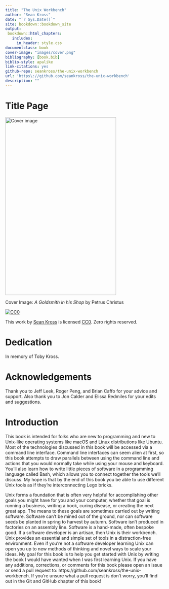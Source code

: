 ```yaml
--- 
title: "The Unix Workbench"
author: "Sean Kross"
date: "`r Sys.Date()`"
site: bookdown::bookdown_site
output:
 bookdown::html_chapters:
   includes:
     in_header: style.css
documentclass: book
cover-image: "images/cover.png"
bibliography: [book.bib]
biblio-style: apalike
link-citations: yes
github-repo: seankross/the-unix-workbench
url: 'https\://github.com/seankross/the-unix-workbench'
description: ""
---
```


# Title Page {-}

<img src="images/cover.png" width="350" height="560" alt="Cover image" />

Cover Image: *A Goldsmith in his Shop* by Petrus Christus

[![CC0](images/cc0.png)](https://creativecommons.org/publicdomain/zero/1.0/)

This work by [Sean Kross](http://seankross.com) is licensed 
[CC0](https://creativecommons.org/publicdomain/zero/1.0/). Zero rights reserved.

# Dedication {-}

In memory of Toby Kross.

# Acknowledgements {-}

Thank you to Jeff Leek, Roger Peng, and Brian Caffo for your advice and support.
Also thank you to Jon Calder and Elissa Redmiles for your edits and suggestions.

# Introduction {-}

This book is intended for folks who are new to programming and new to Unix-like
operating systems like macOS and Linux distributions like Ubuntu. Most of the
technologies discussed in this book will be accessed via a command line
interface. Command line 
interfaces can seem alien at first, so this book
attempts to draw parallels between using the command line and actions that you
would normally take while using your mouse and keyboard.
You'll also learn how to write little pieces of software in a programming
language called Bash, which allows you to connect together the tools we'll
discuss. My hope is that by the end of this book you be able to use different
Unix tools as if they're interconnecting Lego bricks.

Unix forms a foundation that is often very helpful for
accomplishing other goals you might have for you and your computer, whether
that goal is running a business, writing a book, curing disease, or creating
the next great app. The means to these goals are sometimes carried out by
writing software.
Software can't be mined out of the ground, nor can software seeds be planted in
spring to harvest by autumn. Software isn't produced in factories on an
assembly line. Software is a hand-made, often bespoke good. If a software
developer is an artisan, then Unix is their workbench. Unix provides an
essential and simple set of tools in a distraction-free environment. Even if
you're not a software developer learning Unix can open you up to new methods
of thinking and novel ways to scale your ideas. My goal
for this book is to help you get started with Unix by writing the book I would
have wanted when I was first learning Unix. If you have any additions,
corrections, or comments for this book please open an issue or send a pull
request to: https://github.com/seankross/the-unix-workbench. If you're unsure
what a pull request is don't worry, you'll find out in the Git and GitHub
chapter of this book!
